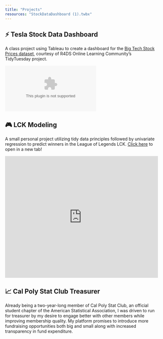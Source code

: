 ```yaml
---
title: "Projects"
resources: "StockDataDashboard (1).twbx"
---
```


## ⚡ Tesla Stock Data Dashboard
A class project using Tableau to create a dashboard for the [Big Tech Stock Prices dataset](https://github.com/rfordatascience/tidytuesday/blob/master/data/2023/2023-02-07/readme.md), courtesy of R4DS Online Learning Community's TidyTuesday project.

<embed src="StockDataDashboard (1).twbx" type="script"/>


## 🎮 LCK Modeling
A small personal project utilizing tidy data principles followed by univariate regression to predict winners in the League of Legends LCK. [Click here](https://rjimenezdata.github.io/LCKModeling/League-of-Legends.html) to open in a new tab! 

![](https://rjimenezdata.github.io/LCKModeling/League-of-Legends.html){width=100% height="400"}

## 📈 Cal Poly Stat Club Treasurer
Already being a two-year-long member of Cal Poly Stat Club, an official student chapter of the American Statistical Association, I was driven to run for treasurer by my desire to engage better with other members while improving membership quality. My platform promises to introduce more fundraising opportunities both big and small along with increased transparency in fund expenditure.